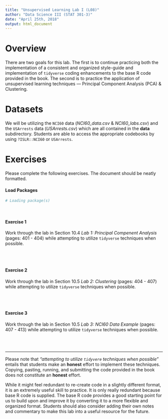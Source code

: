 ```yaml
---
title: "Unsupervised Learning Lab I (L08)"
author: "Data Science III (STAT 301-3)"
date: "April 25th, 2018"
output: html_document
---
```


# Overview

There are two goals for this lab. The first is to continue practicing both the implementation of a consistent and organized style-guide and implementation of `tidyverse` coding enhancements to the base R code provided in the book. The second is to practice the application of unsupervised learning techniques --- Principal Component Analysis (PCA) & Clustering.

# Datasets 

We will be utilizing the `NCI60` data (*NCI60_data.csv* & *NCI60_labs.csv*) and the `USArrests` data (*USArrests.csv*) which are all contained in the **data** subdirectory. Students are able to access the appropriate codebooks by using `?ISLR::NCI60` or `USArrests`.

# Exercises

Please complete the following exercises. The document should be neatly formatted. 

#### Load Packages

```r
# Loading package(s)

```
<br>

#### Exercise 1
Work through the lab in Section 10.4 *Lab 1: Principal Compenent Analysis* (pages: 401 - 404) while attempting to utilize `tidyverse` techniques when possible. 

<br><br>

#### Exercise 2
Work through the lab in Section 10.5 *Lab 2: Clustering* (pages: 404 - 407) while attempting to utilize `tidyverse` techniques when possible. 

<br><br>

#### Exercise 3
Work through the lab in Section 10.5 *Lab 3: NCI60 Data Example* (pages: 407 - 413) while attempting to utilize `tidyverse` techniques when possible.

<br><br>

***

Please note that *"attempting to utilize `tidyvere` techniques when possible"* entails that students make an **honest** effort to implement these techniques. Copying, pasting, running, and submitting the code provided in the book does not constitute an **honest** effort. 

While it might feel redundant to re-create code in a slightly different format, it is an extremely useful skill to practice. It is only really redundant because base R code is supplied. The base R code provides a good starting point for us to build upon and improve it by converting it to a more flexible and organized format. Students should also consider adding their own notes and commentary to make this lab into a useful resource for the future. 